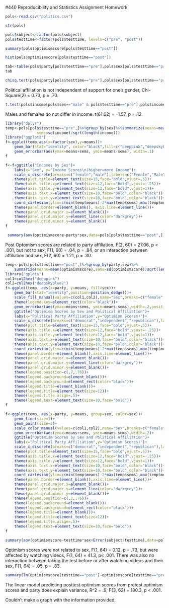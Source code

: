 #440 Reproducibility and Statistics Assignment Homework

<!-- This is an Rmd comment. -->
<!--
You can make comments several lines long by inserting
the text in between the the start and the end of the 
comment.

Comments are where I'll tell you what to do. You should
use the space directly below the comments to do what
the comment asks. You should also describe what you're
doing to make it obvious to the reader so they can
easily follow your logic in a fully reproducible way.
For any statistical tests you run, you should explain
the results in plain English and present the statistics
as you would in an APA style manuscript. For any symbols
you don't know how to use/can't use, feel free to use the name
instead (e.g. alpha)
--> 

<!-- Load the politics.csv data file. -->

```r
pols<-read.csv("politics.csv")
```

<!-- 
Check the structure.
subject, party, testtime, minwage, and sex need to be factors.
optimismscore and income should be integer and numeric vectors.
Fix any variables that aren't right.
-->

```r
str(pols)
```
```r
pols$subject<-factor(pols$subject)
pols$testtime<-factor(pols$testtime, levels=c("pre", "post"))
```

<!-- Find the minimum, mean, and variance for posttest
optimism scores. -->

```r
summary(pols$optimismscore[pols$testtime=="post"])
```
<!-- Create a histogram of posttest optimism scores.
Feel free to use the default ugly settings since
we didn't cover how to do this in ggplot2. If
you're a real go-getter, see if you can figure
out how to make a prettier histogram with better
labels, etc. using ggplot2. -->


```r
hist(pols$optimismscore[pols$testtime=="post"])
```

<!-- Run a test to determine whether political affiliation
is independent of one's gender.
Present the data supporting your analyses in graphical or
tabular form.
-->

```r
tab<-table(pols$party[pols$testtime=="pre"],pols$sex[pols$testtime=="pre"])
tab
```
```r
chisq.test(pols$party[pols$testtime=="pre"],pols$sex[pols$testtime=="pre"])
```

Political affiliation is not independent of support for one's gender, Chi-Square(2) = 0.73, p = .70.

<!-- Run a test to determine whether or not males and females
have different incomes.
Create a graph to display your data that includes the relevant
means and standard errors.-->

```r
t.test(pols$income[pols$sex=="male" & pols$testtime=="pre"],pols$income[pols$sex=="female" & pols$testtime=="pre"])
```

Males and females do not differ in income.
t(61.62) = -1.57, p = .12.

```r
library("dplyr")
temp<-pols[pols$testtime=="pre",]%>%group_by(sex)%>%summarize(means=mean(optimismscore),
              sems=sd(income)/sqrt(length(income)))
library("ggplot2")
f<-ggplot(temp,aes(x=factor(sex),y=means))+
    geom_bar(stat="identity", color="black",fill=c("deeppink","deepskyblue2"))+
    geom_errorbar(aes(ymax=means+sems, ymin=means-sems), width=.1)
f
```

```r
f<-f+ggtitle("Incomes by Sex")+
    labs(x="Sex", y="Income Scores\n(higher=more Income")+
    scale_x_discrete(breaks=c("female","male"),labels=c("Female","Male"))+
    theme(plot.title=element_text(size=15,face="bold",vjust=.5))+
    theme(axis.title.x=element_text(size=12,face="bold",vjust=-.25))+
    theme(axis.title.y=element_text(size=12,face="bold",vjust=1))+
    theme(axis.text.x=element_text(size=10,face="bold",color="black"))+
    theme(axis.text.y=element_text(size=10,face="bold",color="black"))+
    coord_cartesian(ylim=c(min(temp$means)-2*max(temp$sems),max(temp$means)+2*max(temp$sems)))+
    theme(panel.border=element_blank(), axis.line=element_line())+
    theme(panel.grid.major.x=element_blank())+
    theme(panel.grid.major.y=element_line(color="darkgrey"))+
    theme(panel.grid.minor.y=element_blank())
f
```


<!-- See if male and females with different political affiliations
have different posttest optimism scores. Create a graph to display
your data that includes the relevant means and standard errors.-->

```r
 summary(aov(optimismscore~party*sex,data=pols[pols$testtime=="post",]))
```

Post Optomism scores are related to party affiliation, F(2, 60) = 27.06, p < .001, but not to sex, F(1, 60) = .04, p = .84, or an interaction between affiliation and sex, F(2, 60) = 1.21, p = .30.

```r
temp<-pols[pols$testtime=="post",]%>%group_by(party,sex)%>%
    summarize(means=mean(optimismscore),sems=sd(optimismscore)/sqrt(length(optimismscore)))
library("gplots")
col1=col2hex("deeppink")
col2=col2hex("deepskyblue2")
f<-ggplot(temp, aes(x=party, y=means, fill=sex))+
    geom_bar(stat="identity",position=position_dodge())+
    scale_fill_manual(values=c(col1,col2),name="Sex",breaks=c("female","male"),labels=c("Female", "Male"))+
    theme(legend.key=element_rect(color="black"))+
    geom_errorbar(aes(ymax=means+sems, ymin=means-sems),width=.2,position=position_dodge(.9))+
    ggtitle("Optimism Scores by Sex and Political Affiliation")+
    labs(x="Political Party Affiliation",y="Optimism Scores)")+
    scale_x_discrete(breaks=c("democrat","independent","republican"),labels=c("Democrat","Independent","Republican"))+
    theme(plot.title=element_text(size=15,face="bold",vjust=.5))+
    theme(axis.title.x=element_text(size=12,face="bold",vjust=-.25))+
    theme(axis.title.y=element_text(size=12,face="bold",vjust=1))+
    theme(axis.text.x=element_text(size=10,face="bold",color="black"))+
    theme(axis.text.y=element_text(size=10,face="bold",color="black"))+
    coord_cartesian(ylim=c(min(temp$means)-2*max(temp$sems),max(temp$means)+2*max(temp$sems)))+
    theme(panel.border=element_blank(),axis.line=element_line())+
    theme(panel.grid.major.x=element_blank())+
    theme(panel.grid.major.y=element_line(color="darkgrey"))+
    theme(panel.grid.minor.y=element_blank())+
    theme(legend.position=c(.7,.76))+
    theme(legend.background=element_blank())+
    theme(legend.background=element_rect(color="black"))+
    theme(legend.title=element_blank())+
    theme(legend.title=element_text(size=12))+
    theme(legend.title.align=.5)+
    theme(legend.text=element_text(size=10,face="bold"))
f
```

<!-- Create a line graph for the same data. With
error bars of course!-->


```r
f<-ggplot(temp, aes(x=party, y=means, group=sex, color=sex))+
    geom_line(size=1)+
    geom_point(size=2)+
    scale_color_manual(values=c(col1,col2),name="Sex",breaks=c("female","male"),labels=c("Female", "Male"))+
    geom_errorbar(aes(ymax=means+sems, ymin=means-sems),width=.2)+
    ggtitle("Optimism Scores by Sex and Political Affiliation")+
    labs(x="Political Party Affiliation",y="Optimism Scores)")+
    scale_x_discrete(breaks=c("democrat","independent","republican"),labels=c("Democrat","Independent","Republican"))+
    theme(plot.title=element_text(size=15,face="bold",vjust=.5))+
    theme(axis.title.x=element_text(size=12,face="bold",vjust=-.25))+
    theme(axis.title.y=element_text(size=12,face="bold",vjust=1))+
    theme(axis.text.x=element_text(size=10,face="bold",color="black"))+
    theme(axis.text.y=element_text(size=10,face="bold",color="black"))+
    coord_cartesian(ylim=c(min(temp$means)-2*max(temp$sems),max(temp$means)+2*max(temp$sems)))+
    theme(panel.border=element_blank(),axis.line=element_line())+
    theme(panel.grid.major.x=element_blank())+
    theme(panel.grid.major.y=element_line(color="darkgrey"))+
    theme(panel.grid.minor.y=element_blank())+
    theme(legend.position=c(.2,.76))+
    theme(legend.background=element_blank())+
    theme(legend.background=element_rect(color="black"))+
    theme(legend.title=element_blank())+
    theme(legend.title=element_text(size=12))+
    theme(legend.title.align=.5)+
    theme(legend.text=element_text(size=10,face="bold"))
f
```


<!-- Run a test to see if optimism scores pre- and post
watching videos depends on sex.-->

```r
summary(aov(optimismscore~testtime*sex+Error(subject/testtime),data=pols))
```


Optimism scores were not related to sex, F(1, 64) = 0.12, p = .73, but were affected by watching videos, F(1, 64) = 41.3, p< .001. There was also no interaction between taking the test before or after watching videos and their sex, F(1, 64) = .05, p = .83.

<!-- Run a Multiple Regression Analysis to see
whether you can predict someones posttest optimism
scores from their pretest optimism scores and party
affiliation. Create a figure that shows the distributions
of pre- and posttest optimism scores and sex and create
lines that best fit the data for both sexes regardless of
whether the lines are warranted based on the statistical
analyses-->

```r
summary(lm(optimismscore[testtime=="post"]~optimismscore[testtime=="pre"]+party[testtime=="post"],data=pols))
```

The linear model predicting posttest optimism scores from pretest optimism scores and party does explain variance, R^2 = .9, F(3, 62) = 180.3, p < .001.

Couldn't make a graph with the information provided.